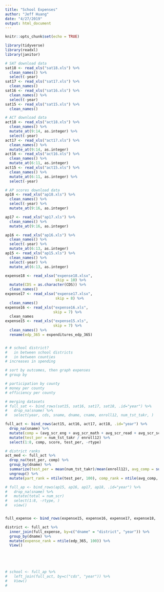 ```yaml
---
title: "School Expenses"
author: "Jeff Huang"
date: "4/27/2019"
output: html_document
---
```


```r
knitr::opts_chunk$set(echo = TRUE)

library(tidyverse)
library(readxl)
library(janitor)
```

```r

# SAT download data
sat18 <- read_xls("sat18.xls") %>% 
  clean_names() %>% 
  select(-year)
sat17 <- read_xls("sat17.xls") %>% 
  clean_names()
sat16 <- read_xls("sat16.xls") %>% 
  clean_names() %>% 
  select(-year)
sat15 <- read_xls("sat15.xls") %>% 
  clean_names()

# ACT download data
act18 <- read_xls("act18.xls") %>% 
  clean_names() %>% 
  mutate_at(9:14, as.integer) %>% 
  select(-year)
act17 <- read_xls("act17.xls") %>% 
  clean_names() %>% 
  mutate_at(9:14, as.integer)
act16 <- read_xls("act16.xls") %>% 
  clean_names() %>% 
  mutate_at(6:11, as.integer)
act15 <- read_xls("act15.xls") %>% 
  clean_names() %>% 
  mutate_at(6:11, as.integer) %>% 
  select(-year)

# AP scores download data
ap18 <- read_xls("ap18.xls") %>% 
  clean_names() %>% 
  select(-year) %>% 
  mutate_at(9:16, as.integer)

ap17 <- read_xls("ap17.xls") %>% 
  clean_names() %>% 
  mutate_at(9:16, as.integer)

ap16 <- read_xls("ap16.xls") %>% 
  clean_names() %>% 
  select(-year) %>% 
  mutate_at(6:13, as.integer)
ap15 <- read_xls("ap15.xls") %>% 
  clean_names() %>% 
  select(-year) %>% 
  mutate_at(6:13, as.integer)

expense18 <- read_xlsx("expense18.xlsx",
                       skip = 10) %>% 
  mutate(CDS = as.character(CDS)) %>% 
  clean_names()
expense17 <- read_xlsx("expense17.xlsx",
                       skip = 8) %>% 
  clean_names()
expense16 <- read_xls("expense16.xls", 
                      skip = 7) %>% 
  clean_names
expense15 <- read_xls("expense15.xls",
                      skip = 7) %>% 
  clean_names() %>% 
  rename(edp_365 = expenditures_edp_365) 



```


```r

# # school district?
#   in between school districts
#   in between counties
# increases in spending

# sort by outcomes, then graph expenses
# group by

# participation by county
# money per county
# efficiency per county

# merging datasets
# full_sat <- bind_rows(sat15, sat16, sat17, sat18, .id="year") %>% 
#   drop_na(sname) %>% 
#   select(year, cds, sname, dname, cname, enroll12, num_tst_takr, )

full_act <- bind_rows(act15, act16, act17, act18, .id="year") %>% 
  drop_na(sname) %>% 
  mutate(comp = (avg_scr_eng + avg_scr_math + avg_scr_read + avg_scr_sci)/4, score = comp * num_tst_takr) %>% 
  mutate(test_per = num_tst_takr / enroll12) %>% 
  select(1:8, comp, score, test_per, -rtype)

# district ranks
act_med <- full_act %>% 
  drop_na(test_per, comp) %>% 
  group_by(dname) %>% 
  summarize(test_per = mean(num_tst_takr)/mean(enroll12), avg_comp = sum(score)/sum(num_tst_takr)) %>%
  ungroup() %>% 
  mutate(part_rank = ntile(test_per, 100), comp_rank = ntile(avg_comp, 100))

# full_ap <- bind_rows(ap15, ap16, ap17, ap18, .id="year") %>% 
#   drop_na(sname) %>% 
#   mutate(total = num_scr)
#   select(1:8, -rtype, )
#   view()


full_expense <- bind_rows(expense15, expense16, expense17, expense18, .id="year")

district <- full_act %>% 
  inner_join(full_expense, by=c("dname" = "district", "year")) %>% 
  group_by(dname) %>% 
  mutate(expense_rank = ntile(edp_365, 100)) %>% 
  View()
  
  



# school <- full_ap %>% 
#   left_join(full_act, by=c("cds", "year")) %>% 
#   View()
#   




```


